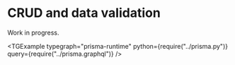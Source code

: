 
# CRUD and data validation

Work in progress.

<TGExample
  typegraph="prisma-runtime"
  python={require("../prisma.py")}
  query={require("../prisma.graphql")}
/>
